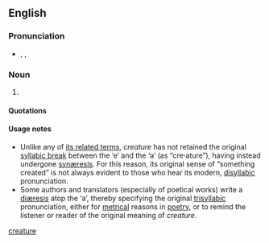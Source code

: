 {{also|creature|créature}}
==English==

===Pronunciation===
* {{enPR|krē.āʹtyo͝or}}, {{IPA|/kɹiːˈeɪtjʊə/}}, {{SAMPA|/kr\i:"eItju@/}}

===Noun===
{{en-noun}}

# {{context|archaic|chiefly|literary|and|philosophy}} {{alternative spelling of|[[creature#English|creature]]}}

====Quotations====
{{seecites}}

====Usage notes====
* Unlike any of [[creature#Related terms|its related terms]], ''creature'' has not retained the original [[syllabic break]] between the ‘e’ and the ‘a’ (as “cre'''·'''ature”), having instead undergone [[synæresis]]. For this reason, its original sense of “something created” is not always evident to those who hear its modern, [[disyllabic]] pronunciation.
* Some authors and translators (especially of poetical works) write a [[diæresis]] atop the ‘a’, thereby specifying the original [[trisyllabic]] pronunciation, either for [[metrical]] reasons in [[poetry]], or to remind the listener or reader of the original meaning of ''creature''.

[[Category:English terms spelled with Ä|creature]]
